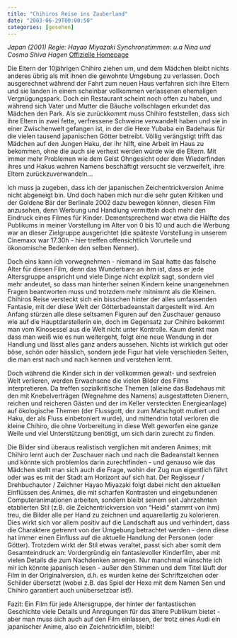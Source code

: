 ```yaml
---
title: "Chihiros Reise ins Zauberland"
date: "2003-06-29T00:00:50"
categories: [gesehen]
---
```


*Japan (2001)
Regie: Hayao Miyazaki
Synchronstimmen: u.a Nina und Cosma Shiva Hagen*
[Offizielle Homepage](http://www.chihirosreise.de/)

Die Eltern der 10jährigen Chihiro ziehen um, und dem Mädchen bleibt nichts anderes übrig als mit ihnen die gewohnte Umgebung zu verlassen. Doch ausgerechnet während der Fahrt zum neuen Haus verfahren sich ihre Eltern und sie landen in einem scheinbar vollkommen verlassenen ehemaligen Vergnügungspark. Doch ein Restaurant scheint noch offen zu haben, und während sich Vater und Mutter die Bäuche vollschlagen erkundet das Mädchen den Park. Als sie zurückkommt muss Chihiro feststellen, dass sich ihre Eltern in zwei fette, verfressene Schweine verwandelt haben und sie in einer Zwischenwelt gefangen ist, in der die Hexe Yubaba ein Badehaus für die vielen tausend japanischen Götter betreibt. Völlig verängstigt trifft das Mädchen auf den Jungen Haku, der ihr hilft, eine Arbeit im Haus zu bekommen, ohne die auch sie verhext werden würde wie die Eltern. Mit immer mehr Problemen wie dem Geist Ohngesicht oder dem Wiederfinden ihres und Hakus wahren Namens beschäftigt versucht sie verzweifelt, ihre Eltern zurückzuverwandeln...

Ich muss ja zugeben, dass ich der japanischen Zeichentrickversion Anime nicht abgeneigt bin. Und doch haben mich nur die sehr guten Kritiken und der Goldene Bär der Berlinale 2002 dazu bewegen können, diesen Film anzusehen, denn Werbung und Handlung vermitteln doch mehr den Eindruck eines Filmes für Kinder. Dementsprechend war etwa die Hälfte des Publikums in meiner Vorstellung im Alter von 0 bis 10 und auch die Werbung war an dieser Zielgruppe ausgerichtet (die späteste Vorstellung in unserem Cinemaxx war 17.30h - hier treffen offensichtlich Vorurteile und ökonomische Bedenken den selben Nenner).

Doch eins kann ich vorwegnehmen - niemand im Saal hatte das falsche Alter für diesen Film, denn das Wunderbare an ihm ist, dass er jede Altersgruppe anspricht und viele Dinge nicht explizit sagt, sondern viel mehr andeutet, so dass man hinterher seinen Kindern keine unangenehmen Fragen beantworten muss und trotzdem mehr mitnimmt als die Kleinen. Chihiros Reise versteckt sich ein bisschen hinter der alles umfassenden Fantasie, mit der diese Welt der Götterbadeanstalt dargestellt wird. Am Anfang stürzen alle diese seltsamen Figuren auf den Zuschauer genauso wie auf die Hauptdarstellerin ein, doch im Gegensatz zur Chihiro bekommt man vom Kinosessel aus die Welt nicht unter Kontrolle. Kaum denkt man dass man weiß wie es nun weitergeht, folgt eine neue Wendung in der Handlung und lässt alles ganz anders aussehen. Nichts ist wirklich gut oder böse, schön oder hässlich, sondern jede Figur hat viele verschieden Seiten, die man erst nach und nach kennen und verstehen lernt.

Doch während die Kinder sich in der vollkommen gewalt- und sexfreien Welt verlieren, werden Erwachsene die vielen Bilder des Films interpretieren. Da treffen sozialkritische Themen (alleine das Badehaus mit den mit Knebelverträgen (Wegnahme des Namens) ausgestatteten Dienern, reichen und reicheren Gästen und der im Keller versteckten Energieanlage) auf ökologische Themen (der Flussgott, der zum Matschgott mutiert und Haku, der als Fluss einbetoniert wurde), und mittendrin total verloren die kleine Chihiro, die ohne Vorbereitung in diese Welt geworfen eine ganze Weile und viel Unterstützung benötigt, um sich darin zurecht zu finden.

Die Bilder sind überaus realistisch verglichen mit anderen Animes; mit Chihiro lernt auch der Zuschauer nach und nach die Badeanstalt kennen und könnte sich problemlos darin zurechtfinden - und genauso wie das Mädchen stellt man sich auch die Frage, wohin der Zug nun eigentlich fährt oder was es mit der Stadt am Horizont auf sich hat. Der Regisseur / Drehbuchautor / Zeichner Hayao Miyazaki folgt dabei nicht den aktuellen Einflüssen des Animes, die mit scharfen Kontrasten und eingebundenen Computeranimationen arbeiten, sondern bleibt seinem seit Jahrzehnten etablierten Stil (z.B. die Zeichentrickversion von "Heidi" stammt von ihm) treu, die Bilder alle per Hand zu zeichnen und aquarellartig zu kolorieren. Dies wirkt sich vor allem positiv auf die Landschaft aus und verhindert, dass die Charaktere getrennt von der Umgebung betrachtet werden - denn diese hat immer einen Einfluss auf die aktuelle Handlung der Personen (oder Götter). Trotzdem wirkt der Stil etwas veraltet, passt sich aber somit dem Gesamteindruck an: Vordergründig ein fantasievoller Kinderfilm, aber mit vielen Details die zum Nachdenken anregen. Nur manchmal wünschte ich mir ich könnte japanisch lesen - außer den Stimmen und dem Titel läuft der Film in der Originalversion, d.h. es wurden keine der Schriftzeichen oder Schilder übersetzt (wobei z.B. das Spiel der Hexe mit dem Namen Sen und Chihiro garantiert auch unübersetzbar ist!).

Fazit: Ein Film für jede Altersgruppe, der hinter der fantastischen Geschichte viele Details und Anregungen für das ältere Publikum bietet - aber man muss sich auch auf den Film einlassen, der trotz eines Audi ein japanischer Anime, also ein Zeichntrickfilm, bleibt!
